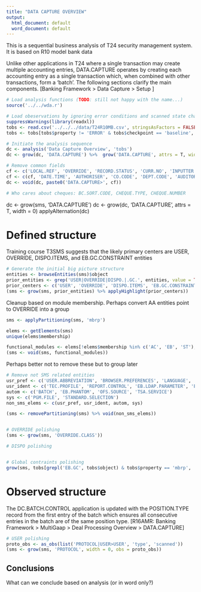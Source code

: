 ```yaml
---
title: "DATA CAPTURE OVERVIEW"
output:
  html_document: default
  word_document: default
---
```

This is a sequential business analysis of T24 security management system. It is based on R10 model bank data

Unlike other applications in T24 where a single transaction may create multiple accounting entries, DATA.CAPTURE operates by creating each accounting entry as a single transaction which, when combined with other transactions, form a ‘batch’. The following sections clarify the main components.
[Banking Framework > Data Capture > Setup ]

```r
# Load analysis functions (TODO: still not happy with the name...)
source('../../wda.r')

# Load obeservations by ignoring error conditions and scanned state changes
suppressWarnings(library(readxl))
tobs <- read.csv('../../../data/T24R10MB.csv', stringsAsFactors = FALSE)
tobs <- tobs[tobs$property != 'ERROR' & tobs$checkpoint == 'baseline', ]

# Initiate the analysis sequence
dc <- analysis('Data Capture Overview', 'tobs')
dc <- grow(dc, 'DATA.CAPTURE') %>%  grow('DATA.CAPTURE', attrs = T, width = 0)

# Remove common fields
cf <- c('LOCAL.REF', 'OVERRIDE', 'RECORD.STATUS', 'CURR.NO', 'INPUTTER')
cf <- c(cf, 'DATE.TIME', 'AUTHORISER', 'CO.CODE', 'DEPT.CODE', 'AUDITOR.CODE', 'AUDIT.DATE.TIME')
dc <- void(dc, paste0('DATA.CAPTURE>', cf))

# Who cares about cheques: BC.SORT.CODE, CHEQUE.TYPE, CHEQUE.NUMBER

```

dc <- grow(sms, 'DATA.CAPTURE')
dc <- grow(dc, 'DATA.CAPTURE', attrs = T, width = 0)
applyAlternation(dc)

# Defined structure
Training course T3SMS suggests that the likely primary centers are USER, OVERRIDE, DISPO.ITEMS, and EB.GC.CONSTRAINT entities

```r
# Generate the initial big picture structure
entities <- browseEntities(sms)$object
prior_entities <- grep('USER|OVERRIDE|DISPO.|.GC.', entities, value = TRUE)
prior_centers <- c('USER', 'OVERRIDE', 'DISPO.ITEMS', 'EB.GC.CONSTRAINTS')
(sms <- grow(sms, prior_entities) %>% applyHighlight(prior_centers))

```

Cleanup based on module membership. Perhaps convert AA entities point to OVERRIDE into a group

```r

sms <- applyPartitioning(sms, 'mbrp')

elems <- getElements(sms)
unique(elems$membership)

functional_modules <- elems[!elems$membership %in% c('AC', 'EB', 'ST'), 'name']
(sms <- void(sms, functional_modules))
```

Perhaps better not to remove these but to group later

```r
# Remove not SMS related entities
usr_pref <- c('USER.ABBREVIATION', 'BROWSER.PREFERENCES', 'LANGUAGE', 'PRINTER.ID')
usr_ident <- c('TEC.PROFILE', 'REPORT.CONTROL', 'EB.LDAP.PARAMETER', 'EB.CHANNEL', 'EB.FILE.UPLOAD')
autom <- c('BATCH', 'EB.PHANTOM', 'OFS.SOURCE', 'TSA.SERVICE')
sys <- c('PGM.FILE', 'STANDARD.SELECTION')
non_sms_elems <- c(usr_pref, usr_ident, autom, sys)

(sms <- removePartitioning(sms) %>% void(non_sms_elems))


# OVERRIDE polishing
(sms <- grow(sms, 'OVERRIDE.CLASS'))

# DISPO polishing


# Global contraints polishing
grow(sms, tobs[grepl('EB.GC', tobs$object) & tobs$property == 'mbrp', 'object'])

```

# Observed structure

The DC.BATCH.CONTROL application is updated with the POSITION.TYPE record from the first entry of the batch which ensures all consecutive entries in the batch are of the same position type.
[R16AMR: Banking Framework > MultiGaap > Deal Processing Overview > DATA.CAPTURE]

```r
# USER polishing
proto_obs <- as_obs(list('PROTOCOL|USER>USER', 'type', 'scanned'))
(sms <- grow(sms, 'PROTOCOL', width = 0, obs = proto_obs))

```

## Conclusions

What can we conclude based on analysis (or in word only?)

```r

```

